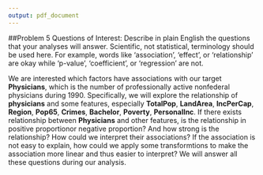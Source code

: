 ```yaml
---
output: pdf_document
---
```


##Problem 5
Questions of Interest: Describe in plain English the questions that your analyses will answer. Scientific, not statistical, terminology should be used here. For example, words like 'association', 'effect', or 'relationship' are okay while 'p-value', 'coefficient', or 'regression' are not.

We are interested which factors have associations with our target **Physicians**, which is the number of professionally active nonfederal physicians during 1990. Specifically, we will explore the relationship of **physicians** and some features, especially **TotalPop**, **LandArea**, **IncPerCap**, **Region**, **Pop65**, **Crimes**, **Bachelor**, **Poverty**, **PersonalInc**. If there exists relationship between **Physicians** and other features, is the relationship in positive proportionor negative proportion? And how strong is the relationship? How could we interpret their associations? If the association is not easy to explain, how could we apply some transformtions to make the association more linear and thus easier to interpret? We will answer all these questions during our analysis.
